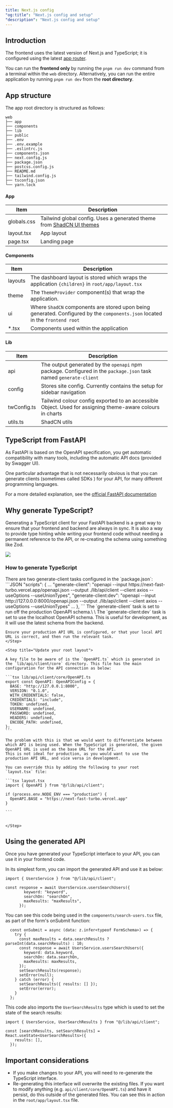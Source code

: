 ```yaml
---
title: Next.js config
"og:title": "Next.js config and setup"
"description": "Next.js config and setup"
---
```


## Introduction

The frontend uses the latest version of Next.js and TypeScript; it is configured using the latest [app router](https://nextjs.org/docs/app).

You can run the **frontend only** by running the `pnpm run dev` command from a terminal within the `web` directory. Alternatively, you can run the entire application by running `pnpm run dev` from the **root directory**.

## App structure

The app root directory is structured as follows:

```
web
├── app
├── components
├── lib
├── public
├── .env
├── .env.example
├── .eslintrc.js
├── components.json
├── next.config.js
├── package.json
├── postcss.config.js
├── README.md
├── tailwind.config.js
├── tsconfig.json
└── yarn.lock
```

#### App

| Item        | Description                                                                                          |
| ----------- | ---------------------------------------------------------------------------------------------------- |
| globals.css | Tailwind global config. Uses a generated theme from [ShadCN UI themes](https://ui.shadcn.com/themes) |
| layout.tsx  | App layout                                                                                           |
| page.tsx    | Landing page                                                                                         |

#### Components

| Item    | Description                                                                                                                   |
| ------- | ----------------------------------------------------------------------------------------------------------------------------- |
| layouts | The dashboard layout is stored which wraps the application `{children}` in `root/app/layout.tsx`                              |
| theme   | The `ThemeProvider` component(s) that wrap the application.                                                                   |
| ui      | Where `ShadCN` components are stored upon being generated. Configured by the `components.json` located in the `frontend root` |
| \*.tsx   | Components used within the application                                                                                        |

#### Lib
| Item        | Description                                                                                                      |
| ----------- | ---------------------------------------------------------------------------------------------------------------- |
| api         | The output generated by the `openapi` npm package. Configured in the `package.json` task named `generate-client` |
| config      | Stores site config. Currently contains the setup for sidebar navigation                                          |
| twConfig.ts | Tailwind colour config exported to an accessible Object. Used for assigning theme-aware colours in charts        |
| utils.ts    | ShadCN utils                                                                                                     |



## TypeScript from FastAPI
As FastAPI is based on the OpenAPI specification, you get automatic compatibility with many tools, including the automatic API docs (provided by Swagger UI).

One particular advantage that is not necessarily obvious is that you can generate clients (sometimes called SDKs ) for your API, for many different programming languages.

<Note>For a more detailed explanation, see the [official FastAPI documentation](https://fastapi.tiangolo.com/advanced/generate-clients/#generate-a-typescript-client-with-the-preprocessed-openapi)</Note>

## Why generate TypeScript?
Generating a TypeScript client for your FastAPI backend is a great way to ensure that your frontend and backend are always in sync. It is also a way to provide type hinting while writing your frontend code without needing a permanent reference to the API, or re-creating the schema using something like Zod.

<Frame caption="Type hinting from the generated API client"><img src="/_images/type-hinting.png" /></Frame>

### How to generate TypeScript
<Steps>
    <Step title="Configure and run generate-client task">
    There are two generate-client tasks configured in the `package.json`:
    ```JSON
    "scripts": {
      ...
      "generate-client": "openapi --input https://next-fast-turbo.vercel.app/openapi.json --output ./lib/api/client --client axios --useOptions --useUnionTypes",
      "generate-client:dev": "openapi --input http://127.0.0.0:8000/openapi.json --output ./lib/api/client --client axios --useOptions --useUnionTypes"
      ...
    },
    ```
    The `generate-client` task is set to run off the production OpenAPI schema.\
    \
    The `generate-client:dev` task is set to use the localhost OpenAPI schema. This is useful for development, as it will use the latest schema from the backend.

    Ensure your production API URL is configured, or that your local API URL is correct, and then run the relevant task.
    </Step>
    
    <Step title="Update your root layout">
    
    A key file to be aware of is the `OpenAPI.ts` which is generated in the `lib/api/client/core` directory. This file has the main configuration for the API connection as below:

    ```tsx lib/api/client/core/OpenAPI.ts
    export const OpenAPI: OpenAPIConfig = {
      BASE: "http://127.0.0.1:8000",
      VERSION: "0.1.0",
      WITH_CREDENTIALS: false,
      CREDENTIALS: "include",
      TOKEN: undefined,
      USERNAME: undefined,
      PASSWORD: undefined,
      HEADERS: undefined,
      ENCODE_PATH: undefined,
    };
    ```

    The problem with this is that we would want to differentiate between which API is being used. When the TypeScript is generated, the given OpenAPI URL is used as the base URL for the API. 
    This is not ideal for production, as you would want to use the production API URL, and vice versa in development.

    You can override this by adding the following to your root `layout.tsx` file:

    ```tsx layout.tsx
    import { OpenAPI } from "@/lib/api/client";

    if (process.env.NODE_ENV === "production") {
      OpenAPI.BASE = "https://next-fast-turbo.vercel.app"
    }

    ```


    </Step>
</Steps>

## Using the generated API
Once you have generated your TypeScript interface to your API, you can use it in your frontend code.

In its simplest form, you can import the generated API and use it as below:

```tsx
import { UsersService } from "@/lib/api/client";

const response = await UsersService.usersSearchUsers({
        keyword: "keyword",
        searchOn: "searchOn",
        maxResults: "maxResults",
      });
```

You can see this code being used in the `components/search-users.tsx` file, as part of the form's onSubmit function:

```tsx
  const onSubmit = async (data: z.infer<typeof FormSchema>) => {
    try {
      const maxResults = data.searchResults ? parseInt(data.searchResults) : 10;
      const response = await UsersService.usersSearchUsers({
        keyword: data.keyword,
        searchOn: data.searchOn,
        maxResults: maxResults,
      });
      setSearchResults(response);
      setError(null);
    } catch (error) {
      setSearchResults({ results: [] });
      setError(error);
    }
  };
```
This code also imports the `UserSearchResults` type which is used to set the state of the search results:
```tsx
import { UsersService, UserSearchResults } from "@/lib/api/client";

const [searchResults, setSearchResults] = React.useState<UserSearchResults>({
    results: [],
  });
```


## Important considerations
- If you make changes to your API, you will need to re-generate the TypeScript interface.
- Re-generating this interface will overwrite the existing files. If you want to modify anything (e.g. `api/client/core/OpenAPI.ts`) and have it persist, do this outside of the generated files. You can see this in action in the `root/app/layout.tsx` file.